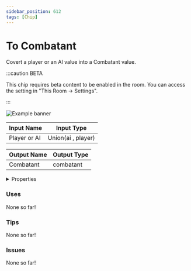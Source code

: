 ```yaml
---
sidebar_position: 612
tags: [Chip]
---
```


# To Combatant

Covert a player or an AI value into a Combatant value.

:::caution BETA

This chip requires beta content to be enabled in the room. You can access the setting in "This Room -> Settings".

:::

![Example banner](./assets/75a3a9c2-da17-4762-b87b-1735b44af659.svg)

| Input Name | Input Type |
|-----------|-----------|
| Player or AI | Union(ai , player) |

| Output Name | Output Type |
|-----------|-----------|
| Combatant | combatant |


<details>
  <summary>Properties</summary>
  <div>
    <div>
    <table>
      <thead>
        <tr>
          <th>Is beta required?</th>
          <th>✅</th>
        </tr>
        <tr>
          <th>Is this chip a trolling risk?</th>
          <th>❌</th>
        </tr>
        <tr>
          <th>Chip UUPD</th>
          <th>._uuid</th>
        </tr>
      </thead>
    </table>
    </div>
  </div>
</details>

### Uses

None so far!

### Tips

None so far!

### Issues

None so far!